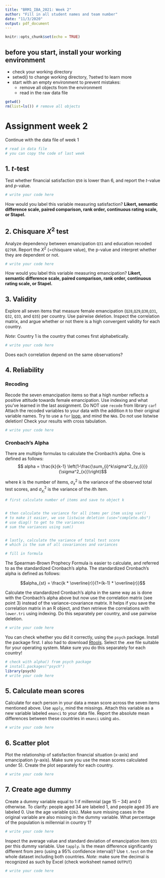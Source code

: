 ---
title: "BRM1_IBA_2021: Week 2"
author: "Fill in all student names and team number"
date: "11/3/2020"
output: pdf_document
---

```{r setup, include=FALSE}
knitr::opts_chunk$set(echo = TRUE)
```

## before you start, install your working environment 
- check your working directory
- setwd() to change working directory, ?setwd to learn more
- start with an empty environment to prevent mistakes: 
  + remove all objects from the environment
  + read in the raw data file 


```{r}
getwd()
rm(list=ls()) # remove all objects
```

# Assignment week 2 

Continue with the data file of week 1
```{r}
# read in data file
# you can copy the code of last week
```

## 1. $t$-test
Test whether financial satisfaction `Q50` is lower than 6, and 
report the $t$-value and $p$-value. 
```{r}
# write your code here
```
How would you label this variable measuring satisfaction? **Likert, semantic difference scale, paired comparison, rank order, continuous rating scale, or Stapel.** 

## 2. Chisquare $X^2$ test
Analyze dependency between emancipation `Q31` and education recoded `Q276R`. Report the $X^2$ (=chisquare value), the p-value and interpret whether they are dependent or not.
```{r}
# write your code here
```
How would you label this variable measuring emancipation? **Likert, semantic difference scale, paired comparison, rank order, continuous rating scale, or Stapel.** 

## 3. Validity
Explore all seven items that measure female emancipation (`Q28`,`Q29`,`Q30`,`Q31`, `Q32`, `Q33`, and `Q35`) per country. Use pairwise deletion. Inspect the correlation matrix, and argue whether or not there is a high convergent validity for each country. 

*Note*: Country 1 is the country that comes first alphabetically.
```{r}
# write your code here
```
Does each correlation depend on the same observations?

## 4. Reliability

### Recoding
Recode the seven emancipation items so that a high number reflects a positive attitude towards female emancipation. Use indexing and what you've learned in the last assignment. Do NOT use `recode` from library `car`! Attach the recoded variables to your data with the addition `R` to their original variable names. Try to use a `for` [loop](https://www.tutorialspoint.com/r/r_for_loop.htm), and mind the `NA`s. Do not use listwise deletion! Check your results with cross tabulation.
```{r}
# write your code here
```

### Cronbach's Alpha
There are multiple formulas to calculate the Cronbach's alpha. One is defined as follows:
$$ alpha = \frac{k}{k-1} \left(1-\frac{\sum_{i}^k\sigma^2_{y_{i}}}{\sigma^2_{x}}\right)$$

where $k$ is the number of items, $\sigma^2_{x}$ is the variance of the observed total test scores, and $\sigma^2_{y_{i}}$ is the variance of the $i$th item. 

```{r}
# first calculate number of items and save to object k


# then calculate the variance for all items per item using var()
# to make it easier, we use listwise deletion (use="complete.obs")
# use diag() to get to the variances
# sum the variances using sum()


# lastly, calculate the variance of total test score
# which is the sum of all covariances and variances

# fill in formula
```

The Spearman-Brown Prophecy Formula is easier to calculate, and referred to as the standardized Cronbach's alpha. The standardized Cronbach's alpha is defined as follows:

$$alpha_{st} = \frac{k * \overline{r}}{1+(k-1) * \overline{r}}$$

Calculate the standardized Cronbach's alpha in the same way as is done with the Cronbach's alpha above but now use the correlation matrix (see point 3) instead of the variance-covariance matrix. It helps if you save the correlation matrix in an R object, and then retrieve the correlations with `lower.tri` using indexing. Do this separately per country, and use pairwise deletion. 

```{r}
# write your code here
```

You can check whether you did it correctly, using the `psych` package. Install the package first. I also had to download [Rtools](https://cran.rstudio.com/bin/windows/Rtools/). Select the .exe file suitable for your operating system. Make sure you do this separately for each country!

```{r}
# check with alpha() from psych package 
# install.packages("psych")
library(psych)
# write your code here
```

## 5. Calculate mean scores
Calculate for each person in your data a mean score across the seven items mentioned above. Use `apply`, mind the missings. Attach this variable as a new variable labeled `emanci` to your data file. Report the absolute mean differences between these countries in `emanci` using `abs`.
```{r}
# write your code here
```

## 6. Scatter plot
Plot the relationship of satisfaction financial situation (x-axis) and emancipation (y-axis). Make sure you use the mean scores calculated under 5). Create the plot separately for each country. 
```{r}
# write your code here
```

## 7. Create age dummy
Create a dummy variable equal to 1 if millennial (age 15 – 34) and 0 otherwise. To clarify: people aged 34 are labeled 1, and people aged 35 are labeled 0. Use the age variable `Q262`. Make sure missing cases in the original variable are also missing in the dummy variable. What percentage of the population is millennial in country 1?
```{r}
# write your code here
```

Inspect the average value and standard deviation of emancipation item `Q31` per this dummy variable. Use `tapply`. Is the mean difference significantly different from zero (using a 95% confidence interval)? Use `t.test` on the whole dataset including both countries. *Note*: make sure the decimal is recognized as such by Excel (check worksheet named `OUTPUT`)
```{r}
# write your code here
```


